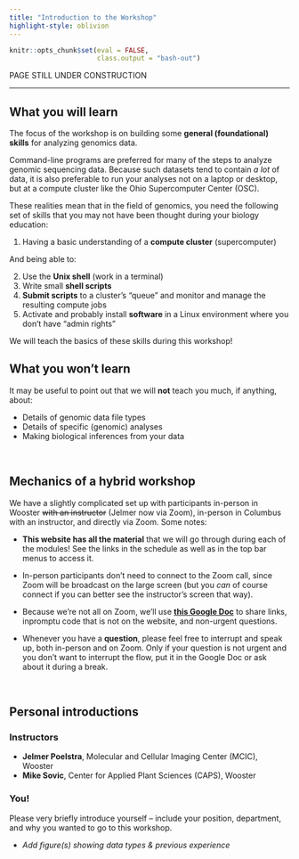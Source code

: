 ```yaml
---
title: "Introduction to the Workshop"
highlight-style: oblivion
---
```


```r
knitr::opts_chunk$set(eval = FALSE,
                      class.output = "bash-out")
```

:::{.callout-warning}

PAGE STILL UNDER CONSTRUCTION

:::

-----

## What you will learn

The focus of the workshop is on building some **general (foundational) skills**
for analyzing genomics data.

Command-line programs are preferred for many of the steps to analyze genomic
sequencing data.
Because such datasets tend to contain _a lot_ of data,
it is also preferable to run your analyses not on a laptop or desktop,
but at a compute cluster like the Ohio Supercomputer Center (OSC).

These realities mean that in the field of genomics,
you need the following set of skills
that you may not have been thought during your biology education:

1. Having a basic understanding of a **compute cluster** (supercomputer)

And being able to:

2. Use the **Unix shell** (work in a terminal)
3. Write small **shell scripts**
4. **Submit scripts** to a cluster's "queue" and monitor and manage the
   resulting compute jobs
5. Activate and probably install **software** in a Linux environment where you
   don't have "admin rights"
  
We will teach the basics of these skills during this workshop!

:::{.callout-caution}
## What you won't learn

It may be useful to point out that we will **not** teach you much,
if anything, about:

- Details of genomic data file types
- Details of specific (genomic) analyses
- Making biological inferences from your data
:::

<br>

## Mechanics of a hybrid workshop

We have a slightly complicated set up with participants in-person in Wooster
~~with an instructor~~ (Jelmer now via Zoom),
in-person in Columbus with an instructor,
and directly via Zoom.
Some notes:

- **This website has all the material** that we will go through during each
  of the modules!
  See the links in the schedule as well as in the top bar menus to access it.

- In-person participants don't need to connect to the Zoom call,
  since Zoom will be broadcast on the large screen
  (but you _can_ of course connect
  if you can better see the instructor's screen that way).

- Because we're not all on Zoom, we'll use
  **[this Google Doc](https://docs.google.com/document/d/1M_BSRtnG3QYjntpgxbMENr_ZJGrA35B1e7E0Dn0hK5Q/edit?usp=sharing)**
  to share links, inpromptu code that is not on the website,
  and non-urgent questions.
  
- Whenever you have a **question**,
  please feel free to interrupt and speak up,
  both in-person and on Zoom.
  Only if your question is not urgent and you don't want to interrupt the flow,
  put it in the Google Doc or ask about it during a break.

<br>

## Personal introductions

### Instructors

- **Jelmer Poelstra**, Molecular and Cellular Imaging Center (MCIC), Wooster
- **Mike Sovic**, Center for Applied Plant Sciences (CAPS), Wooster

### You!

Please very briefly introduce yourself -- 
include your position, department, and why you wanted to go to this workshop.

- _Add figure(s) showing data types & previous experience_
